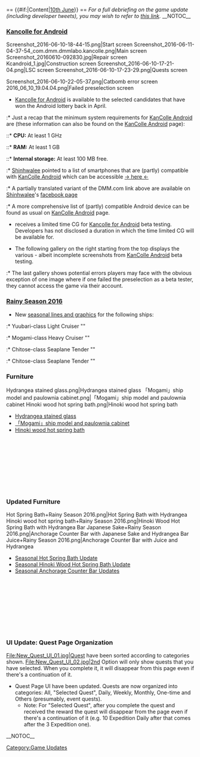 <div style="float:right">{{Edit|Partials/Updates/2016_June_10th/Content}}</div><br>
== {{#if:{{{thread|}}}|Content|[[Thread:451016|10th June]]}} ==
''For a full debriefing on the game update (including developer tweets), you may wish to refer to [[Partials/Updates/2016_June_10th|this link]].''
__NOTOC__

=== [[KanColle Android|Kancolle for Android]] ===
<gallery type="slideshow" widths="300" hideaddbutton="true">
Screenshot_2016-06-10-18-44-15.png|Start screen
Screenshot_2016-06-11-04-37-54_com.dmm.dmmlabo.kancolle.png|Main screen
Screenshot_20160610-092830.jpg|Repair screen
Kcandroid_1.jpg|Construction screen
Screenshot_2016-06-10-17-21-04.png|LSC screen
Screenshot_2016-06-10-17-23-29.png|Quests screen
</gallery>
{{SeasonalGallery|slideshow=true|Shiratsuyu/Mobile}}
<gallery type="slideshow" widths="300" hideaddbutton="true">
Screenshot_2016-06-10-22-05-37.png|Catbomb error screen
2016_06_10_19.04.04.png|Failed preselection screen
</gallery>
* [[KanColle Android|Kancolle for Android]] is available to the selected candidates that have won the Android lottery back in April.
:* Just a recap that the minimum system requirements for [[KanColle Android]] are (these information can also be found on the [[KanColle Android]] page):
::* '''CPU:''' At least 1 GHz
::* '''RAM:''' At least 1 GB
::* '''Internal storage:''' At least 100 MB free.
:* [[User:Shinhwalee|Shinhwalee]] pointed to a list of smartphones that are (partly) compatible with [[KanColle Android]] which can be accessible [http://www.dmm.com/netgame/community/-/topic/detail/=/tid=922/ → here ←]
:* A partially translated variant of the DMM.com link above are available on [[User:Shinhwalee|Shinhwalee]]'s [https://www.facebook.com/kancolle.news/posts/1078278725565423 facebook page]
:* A more comprehensive list of (partly) compatible Android device can be found as usual on [[KanColle Android]] page.
* {{ShipLink|Shiratsuyu}} receives a limited time CG for [[KanColle Android|Kancolle for Android]] beta testing. Developers has not disclosed a duration in which the time limited {{ShipLink|Shiratsuyu}} CG will be available for.
* The following gallery on the right starting from the top displays the various - albeit incomplete screenshots from [[KanColle Android]] beta testing.
:* The last gallery shows potential errors players may face with the obvious exception of one image where if one failed the preselection as a beta tester, they cannot access the game via their account.
{{clear}}

=== [[Seasonal/Rainy_Season_2016|Rainy Season 2016]] ===
{{SeasonalGallery|slideshow=true|Yuubari/Rainy|Mogami/Rainy|Chitose/Rainy|Chiyoda/Rainy}}
* New [[Seasonal/Rainy_Season_2016|seasonal lines and graphics]] for the following ships:
:* Yuubari-class Light Cruiser "{{ShipLink|Yuubari}}"
:* Mogami-class Heavy Cruiser "{{ShipLink|Mogami}}"
:* Chitose-class Seaplane Tender "{{ShipLink|Chitose}}"
:* Chitose-class Seaplane Tender "{{ShipLink|Chiyoda}}"
{{clear}}

=== Furniture ===
<gallery type="slideshow" widths="300" hideaddbutton="true">
Hydrangea stained glass.png|Hydrangea stained glass {{new}}
「Mogami」ship model and paulownia cabinet.png|「Mogami」ship model and paulownia cabinet {{new}}
Hinoki wood hot spring bath.png|Hinoki wood hot spring bath
</gallery>
* [[Furniture/Object#Hydrangea_stained_glass|Hydrangea stained glass]] {{new}}
* [[Furniture/Chest#「Mogami」ship_model_and_paulownia_cabinet|「Mogami」ship model and paulownia cabinet]] {{new}}
* [[Furniture/Desk#Hinoki_wood_hot_spring_bath|Hinoki wood hot spring bath]]
<br><br><br><br><br><br><br><br>

=== Updated Furniture ===
<gallery type="slideshow" widths="300" hideaddbutton="true">
Hot Spring Bath+Rainy Season 2016.png|Hot Spring Bath with Hydrangea
Hinoki wood hot spring bath+Rainy Season 2016.png|Hinoki Wood Hot Spring Bath with Hydrangea
Bar Japanese Sake+Rainy Season 2016.png|Anchorage Counter Bar with Japanese Sake and Hydrangea
Bar Juice+Rainy Season 2016.png|Anchorage Counter Bar with Juice and Hydrangea
</gallery>
* [[Furniture/Desk#Hot_spring_bath|Seasonal Hot Spring Bath Update]]
* [[Furniture/Desk#Hinoki_wood_hot_spring_bath|Seasonal Hinoki Wood Hot Spring Bath Update]]
* [[Furniture/Notes#Anchorage_Counter_Bar|Seasonal Anchorage Counter Bar Updates]]
<br><br><br><br><br><br><br><br>

=== '''UI Update''': Quest Page Organization ===

<gallery type="slideshow" widths="300" hideaddbutton="true">
File:New_Quest_UI_01.jpg|Quest have been sorted according to categories shown.
File:New_Quest_UI_02.jpg|2nd Option will only show quests that you have selected. When you complete it, it will disappear from this page even if there's a continuation of it.
</gallery>

*Quest Page UI have been updated. Quests are now organized into categories: All, "Selected Quest", Daily, Weekly, Monthly, One-time and Others (presumably, event quests).
**Note: For "Selected Quest", after you complete the quest and received the reward the quest will disappear from the page even if there's a continuation of it (e.g. 10 Expedition Daily after that comes after the 3 Expedition one).
{{clear}}

__NOTOC__<noinclude>
[[Category:Game Updates]]
</noinclude>